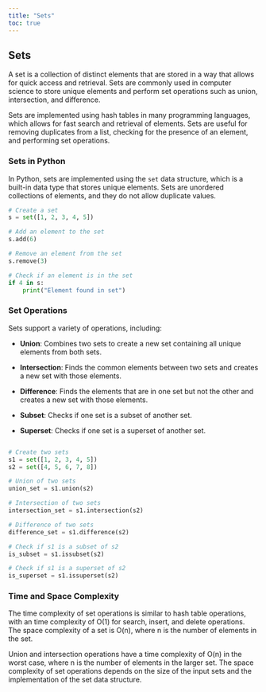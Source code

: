 ```yaml
---
title: "Sets"
toc: true
---
```


## Sets

A set is a collection of distinct elements that are stored in a way that allows for quick access and retrieval. Sets are commonly used in computer science to store unique elements and perform set operations such as union, intersection, and difference.

Sets are implemented using hash tables in many programming languages, which allows for fast search and retrieval of elements. Sets are useful for removing duplicates from a list, checking for the presence of an element, and performing set operations.

### Sets in Python

In Python, sets are implemented using the `set` data structure, which is a built-in data type that stores unique elements. Sets are unordered collections of elements, and they do not allow duplicate values.

```python
# Create a set
s = set([1, 2, 3, 4, 5])

# Add an element to the set
s.add(6)

# Remove an element from the set
s.remove(3)

# Check if an element is in the set
if 4 in s:
	print("Element found in set")
```

### Set Operations

Sets support a variety of operations, including:

* **Union**: Combines two sets to create a new set containing all unique elements from both sets.

* **Intersection**: Finds the common elements between two sets and creates a new set with those elements.

* **Difference**: Finds the elements that are in one set but not the other and creates a new set with those elements.

* **Subset**: Checks if one set is a subset of another set.

* **Superset**: Checks if one set is a superset of another set.

```python

# Create two sets
s1 = set([1, 2, 3, 4, 5])
s2 = set([4, 5, 6, 7, 8])

# Union of two sets
union_set = s1.union(s2)

# Intersection of two sets
intersection_set = s1.intersection(s2)

# Difference of two sets
difference_set = s1.difference(s2)

# Check if s1 is a subset of s2
is_subset = s1.issubset(s2)

# Check if s1 is a superset of s2
is_superset = s1.issuperset(s2)

```


### Time and Space Complexity

The time complexity of set operations is similar to hash table operations, with an time complexity of O(1) for search, insert, and delete operations. The space complexity of a set is O(n), where n is the number of elements in the set.

Union and intersection operations have a time complexity of O(n) in the worst case, where n is the number of elements in the larger set. The space complexity of set operations depends on the size of the input sets and the implementation of the set data structure.

<!-- ## Problems

Here are some common problems related to arrays and hashing:


<br/>

* ### **Question 1**. [Contains Duplicate](https://leetcode.com/problems/contains-duplicate/description/)

	Easy
	{: .label .label-green }
	
	[Solutions](hashmap(solutions).html)
	{: .label .label-purple }

	Given an integer array nums, return `true` if any value appears **at least twice** in the array, and return false if every element is distinct.

	Try to solve this problem without casting the array to a set.

	```python
	def containsDuplicate(nums):
		pass

	assert containsDuplicate([1,2,3,1]) == True, "Test case 1 failed"
	assert containsDuplicate([1,2,3,4]) == False, "Test case 2 failed"
	assert containsDuplicate([1,1,1,3,3,4,3,2,4,2]) == True, "Test case 3 failed"

	print("All test cases passed")
	```

<br/>

* ### **Question 2**. [Valid Anagram](https://leetcode.com/problems/valid-anagram/)

	Easy
	{: .label .label-green }

	[Solutions](hashmap(solutions).html)
	{: .label .label-purple }

	Given two strings `s` and `t`, return `true` if `t` is an anagram of `s`, and `false` otherwise.

	An **Anagram** is a word or phrase formed by rearranging the letters of a different word or phrase, typically using all the original letters exactly once.

	* Example 1: _Input_: `s = "anagram", t = "nagaram"` _Output_: `true`
	
	* Example 2: _Input_: `s = "rat", t = "car"` _Output_: `false`

	<br/>

	```python
	def isAnagram(s, t):
		pass

	assert isAnagram("anagram", "nagaram") == True, "Test case 1 failed"
	assert isAnagram("rat", "car") == False, "Test case 2 failed"
	assert isAnagram("listen", "silent") == True, "Test case 3 failed"
	assert isAnagram("a", "a") == True, "Test case 4 failed"
	assert isAnagram("a", "ab") == False, "Test case 5 failed"

	print("All test cases passed")
	```

<br/>


* ### **Question 3**. [Two Sum](https://leetcode.com/problems/two-sum/description/) 	

	Easy 
	{: .label .label-green }

	[Solutions](hashmap(solutions).html)
	{: .label .label-purple }
	
	The **Two Sum Problem** is a classic algorithmic problem that asks the following question: given an array of integers `nums` and an integer `target`, return indices of the two numbers such that they add up to `target`.

	```python
	def two_sum(nums, target):
		pass

	assert two_sum([2,7,11,15], 9) == [0, 1], "Test case 1 failed"
	assert two_sum([3,2,4], 6) == [1, 2], "Test case 2 failed"
	assert two_sum([3,3], 6) == [0, 1], "Test case 3 failed"
	assert two_sum([0, 2, 4, 5], 5) == [0, 3], "Test case 4 failed"

	print("All test cases passed")
	
	```

<br/>

* ### **Question 4**. [Group Anagrams](https://leetcode.com/problems/group-anagrams/)
	Medium
	{: .label .label-yellow }	

	[Solutions](hashmap(solutions).html)
	{: .label .label-purple }
	
	Given an array of strings `strs`, group the anagrams together. You can return the answer in any order.

	An **Anagram** is a word or phrase formed by rearranging the letters of a different word or phrase, typically using all the original letters exactly once.

	```python
	def groupAnagrams(strs):
		pass

	assert groupAnagrams(["eat","tea","tan","ate","nat","bat"]) == [['eat', 'tea', 'ate'], ['tan', 'nat'], ['bat']], "Test case 1 failed"
	assert groupAnagrams([""]) == [[""]], "Test case 2 failed"
	assert groupAnagrams(["a"]) == [["a"]], "Test case 3 failed"

	print("All test cases passed")
	```

* ### **Question 5**. [Top K Frequent Elements](https://leetcode.com/problems/top-k-frequent-elements/description/)
	Medium
	{: .label .label-yellow }	

	[Solutions](hashmap(solutions).html)
	{: .label .label-purple }
	
	Given an integer array `nums` and an integer `k`, return the `k` most frequent elements. You may return the answer in any order.

	```python
	def topKFrequent(nums, k):
		pass

	assert topKFrequent([1,1,1,2,2,3], 2) == [1,2], "Test case 1 failed"
	assert topKFrequent([1], 1) == [1], "Test case 2 failed"
	assert topKFrequent([1,2], 2) == [1,2], "Test case 3 failed"
	assert topKFrequent([1,2,2,3,3,3], 2) == [3,2], "Test case 4 failed"
	

	print("All test cases passed")
	``` 

* ### **Question 6**. [Longest Consecutive Sequence](https://leetcode.com/problems/longest-consecutive-sequence/description/)

	Medium
	{: .label .label-yellow }	

	[Solutions](hashmap(solutions).html)
	{: .label .label-purple }
	
	Given an unsorted array of integers nums, return the length of the longest consecutive elements sequence.

	You must write an algorithm that runs in O(n) time.

	```python
	def longestConsecutive(nums):
		pass

	assert longestConsecutive([100, 4, 200, 1, 3, 2]) == 4, "Test case 1 failed"
	assert longestConsecutive([0,3,7,2,5,8,4,6,0,1]) == 9, "Test case 2 failed"
	assert longestConsecutive([1,2,0,1]) == 3, "Test case 3 failed"
	assert longestConsecutive([5, 4, 3, 0, 7, 8, 9]) == 3, "Test case 4 failed"

	print("All test cases passed")
	``` -->
